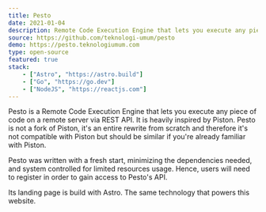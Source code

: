 ```yaml
---
title: Pesto
date: 2021-01-04
description: Remote Code Execution Engine that lets you execute any piece of code on a remote server via REST API
source: https://github.com/teknologi-umum/pesto
demo: https://pesto.teknologiumum.com
type: open-source
featured: true
stack:
    - ["Astro", "https://astro.build"]
    - ["Go", "https://go.dev"]
    - ["NodeJS", "https://reactjs.com"]
---
```


Pesto is a Remote Code Execution Engine that lets you execute any piece of code on a remote server via REST API.
It is heavily inspired by Piston. Pesto is not a fork of Piston, it's an entire rewrite from scratch and therefore
it's not compatible with Piston but should be similar if you're already familiar with Piston.

Pesto was written with a fresh start, minimizing the dependencies needed, and system controlled for limited resources usage.
Hence, users will need to register in order to gain access to Pesto's API.

Its landing page is build with Astro. The same technology that powers this website.
